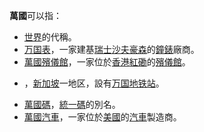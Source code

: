 '''萬國'''可以指：
*[[世界|世界]]的代稱。
*[[万国表|万国表]]，一家建基[[瑞士|瑞士]][[沙夫豪森|沙夫豪森]]的[[钟表|鐘錶]]廠商。
*[[萬國殯儀館|萬國殯儀館]]，一家位於[[香港|香港]][[紅磡|紅磡]]的[[殯儀館|殯儀館]]。
*{{link-en|萬國 (新加坡)|Buangkok}}，[[新加坡|新加坡]]一地区，設有[[万国地铁站|万国地铁站]]。
*[[萬國碼|萬國碼]]，[[統一碼|統一碼]]的別名。
*[[萬國汽車|萬國汽車]]，一家位於[[美國|美國]]的[[汽車|汽車]]製造商。

{{disambig|W|Cat=二字消歧义}}